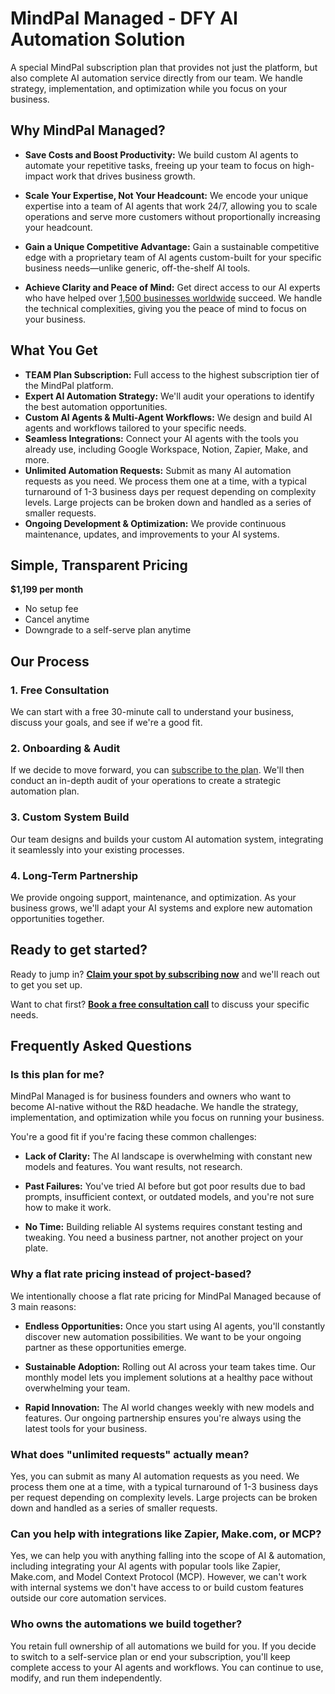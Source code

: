 # MindPal Managed - DFY AI Automation Solution

A special MindPal subscription plan that provides not just the platform, but also complete AI automation service directly from our team. We handle strategy, implementation, and optimization while you focus on your business.

## Why MindPal Managed?

- **Save Costs and Boost Productivity:** We build custom AI agents to automate your repetitive tasks, freeing up your team to focus on high-impact work that drives business growth.

- **Scale Your Expertise, Not Your Headcount:** We encode your unique expertise into a team of AI agents that work 24/7, allowing you to scale operations and serve more customers without proportionally increasing your headcount.

- **Gain a Unique Competitive Advantage:** Gain a sustainable competitive edge with a proprietary team of AI agents custom-built for your specific business needs—unlike generic, off-the-shelf AI tools.

- **Achieve Clarity and Peace of Mind:** Get direct access to our AI experts who have helped over [1,500 businesses worldwide](https://mindpal.space/customer-success) succeed. We handle the technical complexities, giving you the peace of mind to focus on your business.

## What You Get

- **TEAM Plan Subscription:** Full access to the highest subscription tier of the MindPal platform.
- **Expert AI Automation Strategy:** We'll audit your operations to identify the best automation opportunities.
- **Custom AI Agents & Multi-Agent Workflows:** We design and build AI agents and workflows tailored to your specific needs.
- **Seamless Integrations:** Connect your AI agents with the tools you already use, including Google Workspace, Notion, Zapier, Make, and more.
- **Unlimited Automation Requests:** Submit as many AI automation requests as you need. We process them one at a time, with a typical turnaround of 1-3 business days per request depending on complexity levels. Large projects can be broken down and handled as a series of smaller requests.
- **Ongoing Development & Optimization:** We provide continuous maintenance, updates, and improvements to your AI systems.

## Simple, Transparent Pricing

**$1,199 per month**

- No setup fee
- Cancel anytime
- Downgrade to a self-serve plan anytime

## Our Process


<Steps>

### 1. Free Consultation

We can start with a free 30-minute call to understand your business, discuss your goals, and see if we're a good fit.

### 2. Onboarding & Audit

If we decide to move forward, you can [subscribe to the plan](https://mindpal.space/pricing). We'll then conduct an in-depth audit of your operations to create a strategic automation plan.

### 3. Custom System Build

Our team designs and builds your custom AI automation system, integrating it seamlessly into your existing processes.

### 4. Long-Term Partnership

We provide ongoing support, maintenance, and optimization. As your business grows, we'll adapt your AI systems and explore new automation opportunities together.

</Steps>

## Ready to get started?

Ready to jump in? **[Claim your spot by subscribing now](https://mindpal.space/pricing)** and we'll reach out to get you set up.

Want to chat first? **[Book a free consultation call](https://cal.com/mindpal/mindpal-consultation-discovery-call)** to discuss your specific needs.

## Frequently Asked Questions

### Is this plan for me?

MindPal Managed is for business founders and owners who want to become AI-native without the R&D headache. We handle the strategy, implementation, and optimization while you focus on running your business.

You're a good fit if you're facing these common challenges:

- **Lack of Clarity:** The AI landscape is overwhelming with constant new models and features. You want results, not research.

- **Past Failures:** You've tried AI before but got poor results due to bad prompts, insufficient context, or outdated models, and you're not sure how to make it work.

- **No Time:** Building reliable AI systems requires constant testing and tweaking. You need a business partner, not another project on your plate.

### Why a flat rate pricing instead of project-based?

We intentionally choose a flat rate pricing for MindPal Managed because of 3 main reasons:

- **Endless Opportunities:** Once you start using AI agents, you'll constantly discover new automation possibilities. We want to be your ongoing partner as these opportunities emerge.

- **Sustainable Adoption:** Rolling out AI across your team takes time. Our monthly model lets you implement solutions at a healthy pace without overwhelming your team.

- **Rapid Innovation:** The AI world changes weekly with new models and features. Our ongoing partnership ensures you're always using the latest tools for your business.

### What does "unlimited requests" actually mean?

Yes, you can submit as many AI automation requests as you need. We process them one at a time, with a typical turnaround of 1-3 business days per request depending on complexity levels. Large projects can be broken down and handled as a series of smaller requests.

### Can you help with integrations like Zapier, Make.com, or MCP?

Yes, we can help you with anything falling into the scope of AI & automation, including integrating your AI agents with popular tools like Zapier, Make.com, and Model Context Protocol (MCP). However, we can't work with internal systems we don't have access to or build custom features outside our core automation services.

### Who owns the automations we build together?

You retain full ownership of all automations we build for you. If you decide to switch to a self-service plan or end your subscription, you'll keep complete access to your AI agents and workflows. You can continue to use, modify, and run them independently.


<PageFooter />
